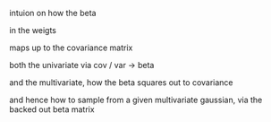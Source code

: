 

intuion on how the beta 

in the weigts


maps up to the covariance matrix



both the univariate via cov / var -> beta

and the multivariate, how the beta squares out to covariance


and hence how to sample from a given multivariate gaussian, via the backed out beta matrix